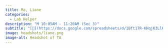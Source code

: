 ```yaml
---
title: Ma, Liane
categories: 
  - Lab Helper
description: "M 10:05AM - 11:20AM (Sec 3)"
subtitle: "[🔗](https://docs.google.com/spreadsheets/d/1Bft17R-KHqjK3LlK8aRUEQCGmtnFaH0BgVX830SysOE/edit?usp=sharing)"
image: headshots/liane.png
image-alt: Headshot of TA
---
```

